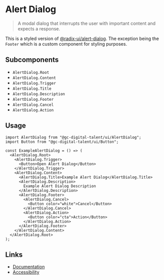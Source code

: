 
# Alert Dialog

> A modal dialog that interrupts the user with important content and expects a response.

This is a styled version of [@radix-ui/alert-dialog](https://www.radix-ui.com/docs/primitives/components/alert-dialog). The exception being the `Footer` which is a custom component for styling purposes.

## Subcomponents

- `AlertDialog.Root`
- `AlertDialog.Content`
- `AlertDialog.Trigger`
- `AlertDialog.Title`
- `AlertDialog.Description`
- `AlertDialog.Footer`
- `AlertDialog.Cancel`
- `AlertDialog.Action`

## Usage

<Story id="components-alert-dialog--not-open" />

```tsx
import AlertDialog from "@gc-digital-talent/ui/AlertDialog";
import Button from "@gc-digital-talent/ui/Button";

const ExampleAlertDialog = () => (
  <AlertDialog.Root>
    <AlertDialog.Trigger>
      <Button>Open Alert Dialog</Button>
    </AlertDialog.Trigger>
    <AlertDialog.Content>
      <AlertDialog.Title>Example Alert Dialog</AlertDialog.Title>
      <AlertDialog.Description>
        Example Alert Dialog Description
      </AlertDialog.Description>
      <AlertDialog.Footer>
        <AlertDialog.Cancel>
          <Button color="white">Cancel</Button>
        </AlertDialog.Cancel>
        <AlertDialog.Action>
          <Button color="cta">Action</Button>
        </AlertDialog.Action>
      </AlertDialog.Footer>
    </AlertDialog.Content>
  </AlertDialog.Root>
);
```

## Links

- [Documentation](https://www.radix-ui.com/docs/primitives/components/alert-dialog)
- [Accessibility](https://www.w3.org/WAI/ARIA/apg/patterns/alertdialog/)
